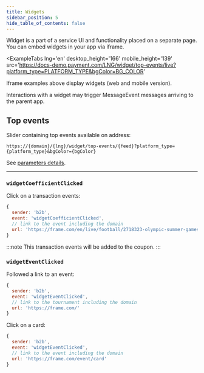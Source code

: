 ```yaml
---
title: Widgets
sidebar_position: 5
hide_table_of_contents: false
---
```





Widget is a part of a service UI and functionality placed on a separate page.
You can embed widgets in your app via iframe.

<ExampleTabs
  lng='en'
  desktop_height='166'
  mobile_height='139'
  src='https://docs-demo.payment.com/LNG/widget/top-events/live?platform_type=PLATFORM_TYPE&bgColor=BG_COLOR'
>
  Iframe examples above display widgets (web and mobile
  version).
</ExampleTabs>

Interactions with a widget may trigger MessageEvent messages arriving to the
parent app.


## Top events

Slider containing top events available on address:

```
https://{domain}/{lng}/widget/top-events/{feed}?platform_type={platform_type}&bgColor={bgColor}
```

See [parameters details](/en/frontend/API).

---


### `widgetCoefficientClicked`

Click on a transaction events:

```js
{
  sender: 'b2b',
  event: 'widgetCoefficientClicked',
  // link to the event including the domain
  url: 'https://frame.com/en/live/football/2718323-olympic-summer-games-2024/546773231-argentina-u23-morocco-u23' 
}
```

:::note
This transaction events will be added to the coupon.
:::


### `widgetEventClicked`

Followed a link to an event:

```js
{
  sender: 'b2b',
  event: 'widgetEventClicked',
  // link to the tournament including the domain
  url: 'https://frame.com/'
}
```

Click on a card:

```js
{
  sender: 'b2b',
  event: 'widgetEventClicked',
  // link to the event including the domain
  url: 'https://frame.com/event/card'
}
```
